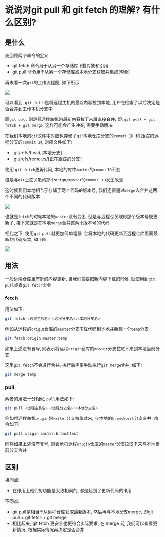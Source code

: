 # 说说对git pull 和 git fetch 的理解? 有什么区别? 

## 是什么

先回顾两个命令的定义

- git fetch 命令用于从另一个存储库下载对象和引用
- git pull 命令用于从另一个存储库或本地分支获取并集成(整合)

再来看一次`git`的工作流程图, 如下所示: 

![](https://static.vue-js.com/d523ba60-fac2-11eb-991d-334fd31f0201.png)

可以看到, `git fetch`是将远程主机的最新内容拉到本地, 用户在检查了以后决定是否合并到工作本机分支中

而`git pull` 则是将远程主机的最新内容拉下来后直接合并, 即: `git pull = git fetch + git merge`, 这样可能会产生冲突, 需要手动解决

在我们本地的`git`文件中对应也存储了`git`本地仓库分支的`commit ID `和 跟踪的远程分支的`commit ID`, 对应文件如下: 

-  .git/refs/head/[本地分支]
-  .git/refs/remotes/[正在跟踪的分支]

使用 `git fetch`更新代码, 本地的库中`master`的`commitID`不变

但是与`git`上面关联的那个`orign/master`的`commit ID`发生改变

这时候我们本地相当于存储了两个代码的版本号, 我们还要通过`merge`去合并这两个不同的代码版本

![](https://static.vue-js.com/fd23ff70-fb12-11eb-bc6f-3f06e1491664.png)

也就是`fetch`的时候本地的`master`没有变化, 但是与远程仓关联的那个版本号被更新了, 接下来就是在本地`merge`合并这两个版本号的代码

相比之下, 使用`git pull`就更加简单粗暴, 会将本地的代码更新至远程仓库里面最新的代码版本, 如下图: 

![](https://static.vue-js.com/091b8140-fb13-11eb-bc6f-3f06e1491664.png)


## 用法

一般远端仓库里有新的内容更新, 当我们需要把新内容下载的时候, 就使用到`git pull`或者`git fetch`命令

### fetch

用法如下: 

```bash
git fetch <远程主机名> <远程分支名>:<本地分支名>
```

例如从远程的`origin`仓库的`master`分支下载代码到本地并新建一个`temp`分支

```bash
git fetch origin master:temp
```

如果上述没有冒号, 则表示将远程`origin`仓库的`master`分支拉取下来到本地当前分支

这里`git fetch`不会进行合并, 执行后需要手动执行`git merge`合并, 如下: 

```bash
git merge temp
```

### pull

两者的用法十分相似, `pull`用法如下: 

```bash
git pull <远程主机名> <远程分支名>:<本地分支名>
```

例如将远程主机`origin`的`master`分支拉取过来, 与本地的`branchtest`分支合并, 命令如下: 

```bash
git pull origin master:branchtest
```

同样如果上述没有冒号, 则表示将远程`origin`仓库的`master`分支拉取下来与本地当前分支合并

## 区别

相同点: 

- 在作用上他们的功能是大致相同的, 都是起到了更新代码的作用

不同点: 

- git pull是相当于从远程仓库获取最新版本, 然后再与本地分支merge, 即git pull = git fetch + git merge
- 相比起来, git fetch 更安全也更符合实际要求, 在 merge 前, 我们可以查看更新情况, 根据实际情况再决定是否合并

